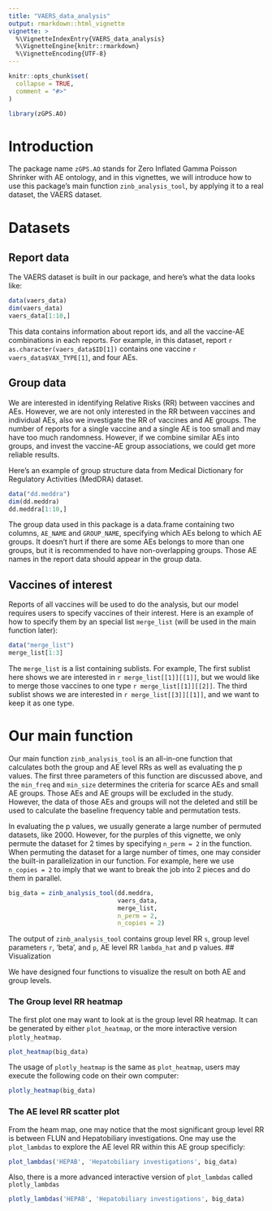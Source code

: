 ```yaml
---
title: "VAERS_data_analysis"
output: rmarkdown::html_vignette
vignette: >
  %\VignetteIndexEntry{VAERS_data_analysis}
  %\VignetteEngine{knitr::rmarkdown}
  %\VignetteEncoding{UTF-8}
---
```


```r
knitr::opts_chunk$set(
  collapse = TRUE,
  comment = "#>"
)
```

```r
library(zGPS.AO)
```

# Introduction

The package name `zGPS.AO` stands for Zero Inflated Gamma Poisson Shrinker with AE ontology, and in this vignettes, we will introduce how to use this package's main function `zinb_analysis_tool`, by applying it to a real dataset, the VAERS dataset. 

# Datasets

## Report data

The VAERS dataset is built in our package, and here's what the data looks like:

```r
data(vaers_data)
dim(vaers_data)
vaers_data[1:10,]
```

This data contains information about report ids, and all the vaccine-AE combinations in each reports. For example, in this dataset, report `r as.character(vaers_data$ID[1])` contains one vaccine `r vaers_data$VAX_TYPE[1]`, and four AEs.

## Group data

We are interested in identifying Relative Risks (RR) between vaccines and AEs. However, we are not only interested in the RR between vaccines and individual AEs, also we investigate the RR of vaccines and AE groups. The number of reports for a single vaccine and a single AE is too small and may have too much randomness. However, if we combine similar AEs into groups, and invest the vaccine-AE group associations, we could get more reliable results.

Here's an example of group structure data from Medical Dictionary for Regulatory Activities (MedDRA) dataset.

```r
data("dd.meddra")
dim(dd.meddra)
dd.meddra[1:10,]
```

The group data used in this package is a data.frame containing two columns, `AE_NAME` and `GROUP_NAME`, specifying which AEs belong to which AE groups. It doesn't hurt if there are some AEs belongs to more than one groups, but it is recommended to have non-overlapping groups. Those AE names in the report data should appear in the group data. 

## Vaccines of interest

Reports of all vaccines will be used to do the analysis, but our model requires users to specify vaccines of their interest. Here is an example of how to specify them by an special list `merge_list` (will be used in the main function later): 

```r
data("merge_list")
merge_list[1:3]
```

The `merge_list` is a list containing sublists. For example, The first sublist here shows we are interested in `r merge_list[[1]][[1]]`, but we would like to merge those vaccines to one type `r merge_list[[1]][[2]]`. The third sublist shows we are interested in `r merge_list[[3]][[1]]`, and we want to keep it as one type. 

# Our main function

Our main function `zinb_analysis_tool` is an all-in-one function that calculates both the group and AE level RRs as well as evaluating the p values. The first three parameters of this function are discussed above, and the `min_freq` and `min_size` determines the criteria for scarce AEs and small AE groups. Those AEs and AE groups will be excluded in the study. However, the data of those AEs and groups will not the deleted and still be used to calculate the baseline frequency table and permutation tests. 

In evaluating the p values, we usually generate a large number of permuted datasets, like 2000. However, for the purples of this vignette, we only permute the dataset for 2 times by specifying `n_perm = 2` in the function. When permuting the dataset for a large number of times, one may consider the built-in parallelization in our function. For example, here we use `n_copies = 2` to imply that we want to break the job into 2 pieces and do them in parallel. 

```r
big_data = zinb_analysis_tool(dd.meddra,
                              vaers_data,
                              merge_list,
                              n_perm = 2,
                              n_copies = 2)
```

The output of `zinb_analysis_tool` contains group level RR `s`, group level parameters `r`, 'beta', and `p`, AE level RR `lambda_hat` and p values. 
## Visualization

We have designed four functions to visualize the result on both AE and group levels.

### The Group level RR heatmap

The first plot one may want to look at is the group level RR heatmap. It can be generated by either `plot_heatmap`, or the more interactive version `plotly_heatmap`. 

```r
plot_heatmap(big_data)
```

The usage of `plotly_heatmap` is the same as `plot_heatmap`, users may execute the following code on their own computer:

```r
plotly_heatmap(big_data)
```


### The AE level RR scatter plot

From the heam map, one may notice that the most significant group level RR is between FLUN and Hepatobiliary investigations. One may use the `plot_lambdas` to explore the AE level RR within this AE group specificly:

```r
plot_lambdas('HEPAB', 'Hepatobiliary investigations', big_data)
```

Also, there is a more advanced interactive version of `plot_lambdas` called `plotly_lambdas`

```r
plotly_lambdas('HEPAB', 'Hepatobiliary investigations', big_data)
```



